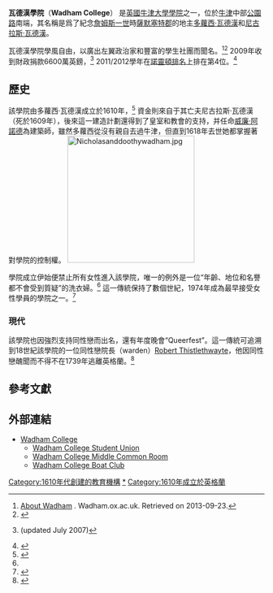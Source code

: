 {{NoteTA
|T=zh-hans:牛津大学沃德姆学院;zh-hant:牛津大學瓦德漢學院;
|1=zh-hans:沃德姆;zh-hant:瓦德漢;
}}
{{Infobox Oxford college
| name = 瓦德漢學院
| photo = [[File:Wadham_College,_Oxford.JPG|Wadham Frontispiece]]
| infobox_colour = #000326
| colours = {{scarf|start}}{{cell2|#000326}}{{cell2|#66CCFF}}{{cell|#FFCC00}}{{cell|#000326}}{{cell2|#66CCFF}}{{cell|#FFCC00}}{{cell2|#000326}}{{scarf|end}}
| named_for = [[多蘿西·瓦德漢|多蘿西·瓦德漢]]和[[尼古拉斯·瓦德漢|尼古拉斯·瓦德漢]]
| established = {{Start date|df=yes|1610}}
| sister_college = [[劍橋大學基督學院|劍橋大學基督學院]]
| head_label = Warden
| head = [[肯·麥克唐納|肯·麥克唐納]]教授
| JCR_president = [[雅各布·哈達德|雅各布·哈達德]]
| MCR_president = [[Kateryna_Spranger|Kateryna Spranger]]
| undergraduates = 447<ref>{{cite web|title = Undergraduate numbers by college 2011–12|publisher = University of Oxford|url = http://www.ox.ac.uk/admissions/undergraduate_courses/colleges/undergraduate_numbers_by_college/index.html|accessdate = 2013-10-11|archive-date = 2012-12-02|archive-url = https://web.archive.org/web/20121202083651/http://www.ox.ac.uk/admissions/undergraduate_courses/colleges/undergraduate_numbers_by_college/index.html|dead-url = no}}</ref> (2011/2012)
| graduates = 149
| latitude = 51.755871
| longitude = -1.254593
| location = [[公園路|公園路]]
| homepage = [http://www.wadham.ox.ac.uk/ Homepage]
| boat_club = [https://web.archive.org/web/20060518070113/http://wcbc.wadham.ox.ac.uk/ Boatclub]
| shield = [[Image:Wadham_College_Oxford_Coat_Of_Arms.svg|150px]]
| blazon = ''Gules, a chevron between 3 roses argent barbed vert'' (Wadham); impaling ''Gules, a bend or between 2 escallops argent'' (Petre)<ref>{{Cite web |url=http://books.google.co.uk/books?pg=PA185&lpg=PA185&dq=armorial+wadham%5D%23&sig=nvnWYgO8_oTAGuiF36oT4r5adPM&ei=bg40T-VH6MrRBczTycIC&id=WmEBAAAAQAAJ&ots=lC_m3qx_iw&output=text |title=Robson, Thomas, The British Herald, pp.185–189 |access-date=2013-10-11 |archive-date=2016-10-09 |archive-url=https://web.archive.org/web/20161009144507/https://books.google.co.uk/books?pg=PA185&lpg=PA185&dq=armorial+wadham%5D%23&sig=nvnWYgO8_oTAGuiF36oT4r5adPM&ei=bg40T-VH6MrRBczTycIC&id=WmEBAAAAQAAJ&ots=lC_m3qx_iw&output=text |dead-url=no }}</ref>
}}

'''瓦德漢學院'''（'''Wadham College'''） 是[[英國|英國]][[牛津大學學院|牛津大學學院]]之一，位於[[牛津|牛津]]中部[[公園路|公園路]]南端，其名稱是爲了紀念[[詹姆斯一世_(英格蘭)|詹姆斯一世]]時[[薩默塞特郡|薩默塞特郡]]的地主[[多蘿西·瓦德漢|多蘿西·瓦德漢]]和[[尼古拉斯·瓦德漢|尼古拉斯·瓦德漢]]。

瓦德漢學院學風自由，以廣出左翼政治家和豐富的學生社團而聞名。<ref>[http://www.wadham.ox.ac.uk/about-wadham/wardens-welcome.html About Wadham] {{Wayback|url=http://www.wadham.ox.ac.uk/about-wadham/wardens-welcome.html |date=20191109171248 }}. Wadham.ox.ac.uk. Retrieved on 2013-09-23.</ref><ref>{{cite book | author = [[Alister_E._McGrath|Alister E. McGrath]] | title = [[A_Scientific_Theology|A Scientific Theology]] | volume = 1: Nature | chapter = Preface | page = xiii | chapter-url = http://books.google.co.uk/books?id=ZyLhKnPWOjEC&pg=PR13&dq=wadham+college+left-wing&hl=en&sa=X&redir_esc=y#v=onepage&f=false | access-date = 2013-10-11 | archive-date = 2019-11-14 | archive-url = https://web.archive.org/web/20191114130544/https://books.google.co.uk/books?id=ZyLhKnPWOjEC&pg=PR13&dq=wadham+college+left-wing&hl=en&sa=X&redir_esc=y#v=onepage&f=false | dead-url = no }}</ref> 2009年收到財政捐款6600萬英鎊，<ref>{{cite web|url=http://www.btinternet.com/~akme/OXCpress.html|title=Oxford College Endowment Incomes, 1973–2006|archiveurl=http://archive.is/Acra|archivedate=27 May 2012}} (updated July 2007){{dead link|date=November 2012|bot=Legobot}}</ref> 2011/2012學年在[[諾靈頓排名|諾靈頓排名]]上排在第4位。<ref name="classifications1">{{cite web |url=http://www.ox.ac.uk/about_the_university/facts_and_figures/norringtontable.html#acollege_undergraduate_degree_classifications_201112_sorted_by_rank |title=Undergraduate Degree Classifications 2011/2012 – University of Oxford |first= |last= |work=ox.ac.uk |date=2012-08-12 |accessdate=23 August 2012 |archive-date=2014-02-18 |archive-url=https://web.archive.org/web/20140218014636/http://www.ox.ac.uk/about_the_university/facts_and_figures/norringtontable.html#acollege_undergraduate_degree_classifications_201112_sorted_by_rank |dead-url=no }}</ref>

== 歷史==
該學院由多蘿西·瓦德漢成立於1610年，<ref name="History of Wadham">{{cite web|url=http://www.wadham.ox.ac.uk/about-wadham/history-of-wadham/history-of-wadham-2.html|title=History of Wadham|publisher=www.wadham.ox.ac.uk|accessdate=11 September 2009|last=|first=|archive-date=2019-11-16|archive-url=https://web.archive.org/web/20191116174430/https://www.wadham.ox.ac.uk/about-wadham/history-of-wadham/history-of-wadham-2.html|dead-url=no}}</ref> 資金則來自于其亡夫尼古拉斯·瓦德漢（死於1609年），後來這一建造計劃還得到了皇室和教會的支持，并任命[[威廉·阿諾德_(建築師)|威廉·阿諾德]]為建築師，雖然多蘿西從沒有親自去過牛津，但直到1618年去世她都掌握著對學院的控制權。
[[Image:Nicholasanddoothywadham.jpg|250px]]

學院成立伊始便禁止所有女性進入該學院，唯一的例外是一位“年齡、地位和名譽都不會受到質疑”的洗衣婦。<ref name="History of Wadham"/> 這一傳統保持了數個世紀，1974年成為最早接受女性學員的學院之一。<ref name="Women_at_Oxford">{{cite web |url=http://www.ox.ac.uk/about_the_university/introducing_oxford/women_at_oxford/ |title=Women at Oxford |publisher=[[University_of_Oxford|University of Oxford]] |accessdate=17 May 2013 |archive-date=2014-02-18 |archive-url=https://web.archive.org/web/20140218114957/http://www.ox.ac.uk/about_the_university/introducing_oxford/women_at_oxford/ |dead-url=no }}</ref>

===現代===

該學院也因強烈支持同性戀而出名，還有年度晚會“Queerfest”。這一傳統可追溯到18世紀該學院的一位同性戀院長（warden）[[Robert_Thistlethwayte|Robert Thistlethwayte]]，他因同性戀醜聞而不得不在1739年逃離英格蘭。<ref>{{cite book|url= http://books.google.com/books?id=lor1NiZNQ0gC&pg=PA351&lpg=PA351&dq=there-was-once-a-warden-of-wadham|title= Online excerpt from Thomas Dormandy's ''The Worst of Two Evils: The Fight Against Pain''|isbn= 9780300113228|author1= Dormandy|first1= Thomas|year= 2006|access-date= 2013-10-11|archive-date= 2014-01-11|archive-url= https://web.archive.org/web/20140111082648/http://books.google.com/books?id=lor1NiZNQ0gC&pg=PA351&lpg=PA351&dq=there-was-once-a-warden-of-wadham|dead-url= no}}</ref>

== 參考文獻==
{{Reflist|30em}}

== 外部連結 ==
*[http://www.wadham.ox.ac.uk Wadham College]
**[https://web.archive.org/web/20190828191607/http://su.wadham.ox.ac.uk/ Wadham College Student Union]
**[https://web.archive.org/web/20190824184940/http://mcr.wadham.ox.ac.uk/ Wadham College Middle Common Room]
**[https://web.archive.org/web/20060518070113/http://wcbc.wadham.ox.ac.uk/ Wadham College Boat Club]

{{牛津大學}}

[[Category:1610年代創建的教育機構|Category:1610年代創建的教育機構]]
[[Category:牛津大學瓦德漢學院|*]]
[[Category:1610年成立於英格蘭|Category:1610年成立於英格蘭]]